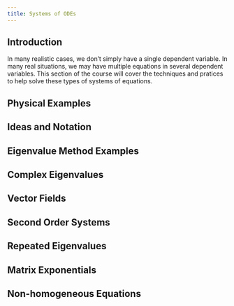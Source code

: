 ```yaml
---
title: Systems of ODEs
---
```


## Introduction

In many realistic cases, we don't simply have a single dependent variable. In many real situations, we may have multiple equations in several dependent variables. This section of the course will cover the techniques and pratices to help solve these types of systems of equations.

## Physical Examples

## Ideas and Notation

## Eigenvalue Method Examples

## Complex Eigenvalues

## Vector Fields

## Second Order Systems

## Repeated Eigenvalues

## Matrix Exponentials

## Non-homogeneous Equations